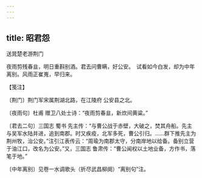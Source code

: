 ```yaml
---
---
---
```

title: 昭君怨
---



送晁楚老游荆门





夜雨剪残春韭，明日重斟别酒。君去问曹瞒，好公安。　试看如今白发，却为中年离别。风雨正崔嵬，早归来。





【笺注】


〔荆门〕荆门军宋属荆湖北路，在江陵府 公安县之北。

〔夜雨句〕杜甫 赠卫八处士诗：“夜雨剪春韭，新炊间黄粱。”

〔君去二句〕三国志 蜀书 先主传：“与曹公战于赤壁，大破之，焚其舟船。先主与吴军水陆并进，追到南郡。时又疾疫，北军多死，曹公引归。……群下推先主为荆州牧，治公安。”注引江表传云：“周瑜为南郡太守，分南岸地以给备。备别立营于油江口，改名为公安。”又，三国志 鲁肃传：“曹公闻权以土地业备，方作书，落笔于地。”

〔中年离别〕见卷一水调歌头（折尽武昌柳阕）“离别句”注。